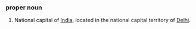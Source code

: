 ===proper noun===
#National capital of [[India]], located in the national capital territory of [[Delhi]].